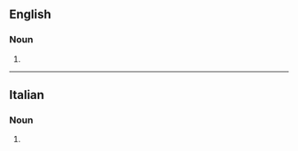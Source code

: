 ==English==

===Noun===
{{head|en|noun form}}

# {{plural of|en|cirrocumulus}}

----

==Italian==

===Noun===
{{head|it|noun plural form|g=m}}

# {{plural of|it|cirrocumulo}}